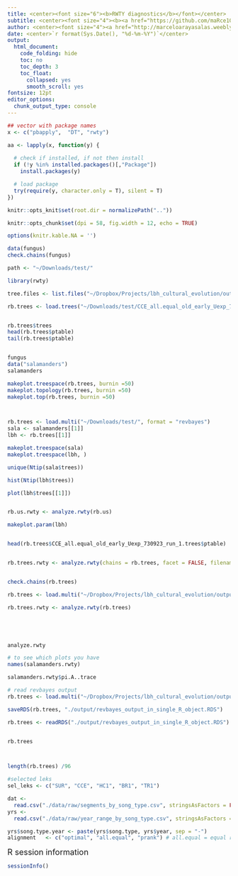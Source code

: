 ```yaml
---
title: <center><font size="6"><b>RWTY diagnostics</b></font></center>
subtitle: <center><font size="4"><b><a href="https://github.com/maRce10/lbh_cultural_evolution">Long-billed hermit song cultural evolution<a></b></font></center>
author: <center><font size="4"><a href="http://marceloarayasalas.weebly.com/">Marcelo Araya-Salas PhD</a> & <a href="https://scholar.google.com/citations?user=0a8k9T8AAAAJ&hl=es&oi=ao"> Beatriz Willink PhD</a></font></center>
date: <center>`r format(Sys.Date(), "%d-%m-%Y")`</center>
output:
  html_document:
    code_folding: hide
    toc: no
    toc_depth: 3
    toc_float:
      collapsed: yes
      smooth_scroll: yes
fontsize: 12pt 
editor_options: 
  chunk_output_type: console
---
```


```r

## vector with package names
x <- c("pbapply",  "DT", "rwty")

aa <- lapply(x, function(y) {
  
  # check if installed, if not then install 
  if (!y %in% installed.packages()[,"Package"]) 
    install.packages(y) 

  # load package
  try(require(y, character.only = T), silent = T)
})

```

```r

knitr::opts_knit$set(root.dir = normalizePath(".."))

knitr::opts_chunk$set(dpi = 58, fig.width = 12, echo = TRUE) 

options(knitr.kable.NA = '')

```


```r




data(fungus)
check.chains(fungus)

path <- "~/Downloads/test/"

library(rwty)

tree.files <- list.files("~/Dropbox/Projects/lbh_cultural_evolution/output/most_recent_revbayes_models/", pattern = "")

rb.trees <- load.trees("~/Downloads/test/CCE_all.equal_old_early_Uexp_730923.trees", format = "revbayes")


rb.trees$trees
head(rb.trees$ptable)
tail(rb.trees$ptable)


fungus
data("salamanders")
salamanders

makeplot.treespace(rb.trees, burnin =50)
makeplot.topology(rb.trees, burnin =50)
makeplot.top(rb.trees, burnin =50)



rb.trees <- load.multi("~/Downloads/test/", format = "revbayes")
sala <- salamanders[[1]]
lbh <- rb.trees[[1]]

makeplot.treespace(sala)
makeplot.treespace(lbh, )

unique(Ntip(sala$trees))

hist(Ntip(lbh$trees))

plot(lbh$trees[[1]])


rb.us.rwty <- analyze.rwty(rb.us)

makeplot.param(lbh)


head(rb.trees$CCE_all.equal_old_early_Uexp_730923_run_1.trees$ptable)


rb.trees.rwty <- analyze.rwty(chains = rb.trees, facet = FALSE, filename = "~/Downloads/test/test.pdf")


check.chains(rb.trees)

rb.trees <- load.multi("~/Dropbox/Projects/lbh_cultural_evolution/output/most_recent_revbayes_models/", format = "revbayes")

rb.trees.rwty <- analyze.rwty(rb.trees)





analyze.rwty

# to see which plots you have
names(salamanders.rwty)

salamanders.rwty$pi.A..trace

```


```r
# read revbayes output 
rb.trees <- load.multi("~/Dropbox/Projects/lbh_cultural_evolution/output/most_recent_revbayes_models/", format = "revbayes")

saveRDS(rb.trees, "./output/revbayes_output_in_single_R_object.RDS")

```


```r

rb.trees <- readRDS("./output/revbayes_output_in_single_R_object.RDS")


rb.trees



length(rb.trees) /96

#selected leks
sel_leks <- c("SUR", "CCE", "HC1", "BR1", "TR1")

dat <-
  read.csv("./data/raw/segments_by_song_type.csv", stringsAsFactors = FALSE)
yrs <-
  read.csv("./data/raw/year_range_by_song_type.csv", stringsAsFactors = FALSE)

yrs$song.type.year <- paste(yrs$song.type, yrs$year, sep = "-")
alignment	<- c("optimal", "all.equal", "prank") # all.equal = equal rates


```





<font size="4">R session information</font>

```r

sessionInfo()

```
